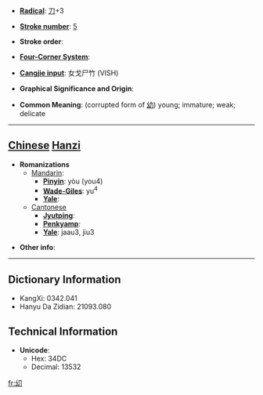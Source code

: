 * '''[[Wiktionary:Chinese radical index| Radical]]''': [[Wiktionary:Chinese radical index 刀|刀]]+3

* '''[[Wiktionary:Chinese total strokes index|Stroke number]]''': [[Wiktionary:Chinese total strokes index 5|5]]

* '''Stroke order''': 

* '''[[Wiktionary:Chinese four corner index|Four-Corner System]]''': 

* '''[[Wiktionary:Chinese Cangjie index|Cangjie input]]''': 女戈尸竹 (VISH)

* '''Graphical Significance and Origin''': 

* '''Common Meaning''': (corrupted form of [[幼]]) young; immature; weak; delicate

----

== [[Chinese]] [[Hanzi]] ==

* '''Romanizations'''
** [[Mandarin]]:
*** '''[[Pinyin]]''': yòu (you4)
*** '''[[Wade-Giles]]''': yu<sup>4</sup>
*** '''[[Yale]]''': 
**[[Cantonese]]
***'''[[Jyutping]]''':
***'''[[Penkyamp]]''': 
***'''[[Yale]]''': jaau3, jiu3

* '''Other info''': 

----

== Dictionary Information ==

* KangXi: 0342.041
* Hanyu Da Zidian: 21093.080

== Technical Information ==

* '''Unicode''':
** Hex: 34DC
** Decimal: 13532

[[fr:㓜]]